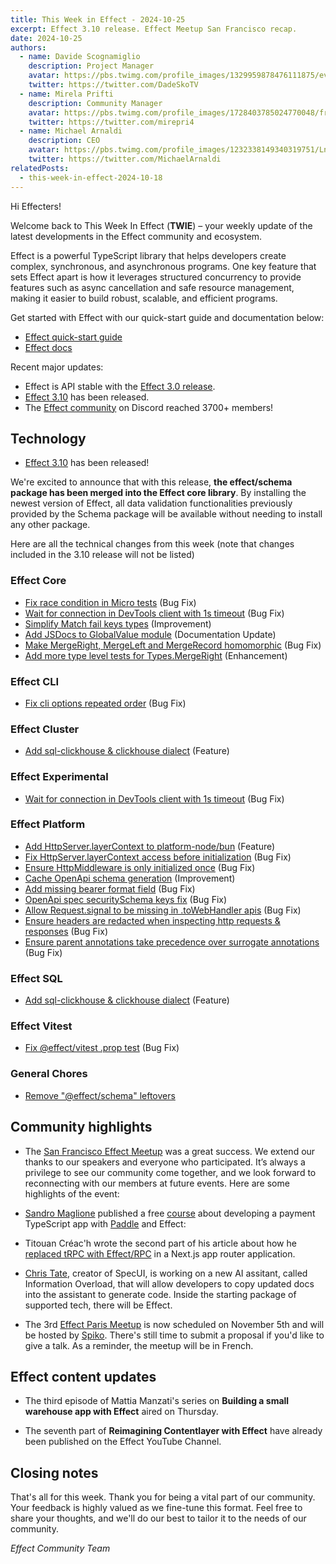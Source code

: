 ```yaml
---
title: This Week in Effect - 2024-10-25
excerpt: Effect 3.10 release. Effect Meetup San Francisco recap.
date: 2024-10-25
authors:
  - name: Davide Scognamiglio
    description: Project Manager
    avatar: https://pbs.twimg.com/profile_images/1329959878476111875/evHG8VX6_400x400.jpg
    twitter: https://twitter.com/DadeSkoTV
  - name: Mirela Prifti
    description: Community Manager
    avatar: https://pbs.twimg.com/profile_images/1728403785024770048/frKphayT_400x400.jpg
    twitter: https://twitter.com/mirepri4
  - name: Michael Arnaldi
    description: CEO
    avatar: https://pbs.twimg.com/profile_images/1232338149340319751/Ln9nNWyk_400x400.jpg
    twitter: https://twitter.com/MichaelArnaldi
relatedPosts:
  - this-week-in-effect-2024-10-18
---
```


Hi Effecters! 

Welcome back to This Week In Effect (**TWIE**) – your weekly update of the latest developments in the Effect community and ecosystem.

Effect is a powerful TypeScript library that helps developers create complex, synchronous, and asynchronous programs. One key feature that sets Effect apart is how it leverages structured concurrency to provide features such as async cancellation and safe resource management, making it easier to build robust, scalable, and efficient programs.

Get started with Effect with our quick-start guide and documentation below:

- [Effect quick-start guide](/docs/quickstart)
- [Effect docs](/docs/introduction)

Recent major updates:

- Effect is API stable with the [Effect 3.0 release](https://effect.website/blog/effect-3.0).
- [Effect 3.10](https://effect.website/blog/effect-3.10) has been released.
- The [Effect community](https://discord.gg/effect-ts) on Discord reached 3700+ members!


## Technology

+ [Effect 3.10](https://effect.website/blog/effect-3.10) has been released!
<Tweet id="1843222781959557172" />

We're excited to announce that with this release, **the effect/schema package has been merged into the Effect core library**. By installing the newest version of Effect, all data validation functionalities previously provided by the Schema package will be available without needing to install any other package.

Here are all the technical changes from this week (note that changes included in the 3.10 release will not be listed)

### Effect Core
+ [Fix race condition in Micro tests](https://github.com/Effect-TS/effect/pull/3815) (Bug Fix)
+ [Wait for connection in DevTools client with 1s timeout](https://github.com/Effect-TS/effect/pull/3818) (Bug Fix)
+ [Simplify Match fail keys types](https://github.com/Effect-TS/effect/pull/3820) (Improvement)
+ [Add JSDocs to GlobalValue module](https://github.com/Effect-TS/effect/pull/3827) (Documentation Update)
+ [Make MergeRight, MergeLeft and MergeRecord homomorphic](https://github.com/Effect-TS/effect/pull/3825) (Bug Fix)
+ [Add more type level tests for Types.MergeRight](https://github.com/Effect-TS/effect/pull/3828) (Enhancement)


### Effect CLI
+ [Fix cli options repeated order](https://github.com/Effect-TS/effect/pull/3773) (Bug Fix)


### Effect Cluster
+ [Add sql-clickhouse & clickhouse dialect](https://github.com/Effect-TS/effect/pull/3760) (Feature)


### Effect Experimental
+ [Wait for connection in DevTools client with 1s timeout](https://github.com/Effect-TS/effect/pull/3818) (Bug Fix)


### Effect Platform
+ [Add HttpServer.layerContext to platform-node/bun](https://github.com/Effect-TS/effect/pull/3802) (Feature)
+ [Fix HttpServer.layerContext access before initialization](https://github.com/Effect-TS/effect/pull/3806) (Bug Fix)
+ [Ensure HttpMiddleware is only initialized once](https://github.com/Effect-TS/effect/pull/3808) (Bug Fix)
+ [Cache OpenApi schema generation](https://github.com/Effect-TS/effect/pull/3814) (Improvement)
+ [Add missing bearer format field](https://github.com/Effect-TS/effect/pull/3813) (Bug Fix)
+ [OpenApi spec securitySchema keys fix](https://github.com/Effect-TS/effect/pull/3811) (Bug Fix)
+ [Allow Request.signal to be missing in .toWebHandler apis](https://github.com/Effect-TS/effect/pull/3816) (Bug Fix)
+ [Ensure headers are redacted when inspecting http requests & responses](https://github.com/Effect-TS/effect/pull/3826) (Bug Fix)
+ [Ensure parent annotations take precedence over surrogate annotations](https://github.com/Effect-TS/effect/pull/3831) (Bug Fix)


### Effect SQL
+ [Add sql-clickhouse & clickhouse dialect](https://github.com/Effect-TS/effect/pull/3760) (Feature)


### Effect Vitest
+ [Fix @effect/vitest .prop test](https://github.com/Effect-TS/effect/pull/3803) (Bug Fix)


### General Chores
+ [Remove "@effect/schema" leftovers](https://github.com/Effect-TS/effect/pull/3822)


## Community highlights

+  The [San Francisco Effect Meetup](https://lu.ma/gmk2jzd2) was a great success. We extend our thanks to our speakers and everyone who participated. It’s always a privilege to see our community come together, and we look forward to reconnecting with our members at future events.
Here are some highlights of the event:
<Tweet id="1848530414425567250" />
<Tweet id="1848541755152470248" />
<Tweet id="1848556525079695397" />
<Tweet id="1848565133582200978" />
<Tweet id="1848809087305453693" />

+ [Sandro Maglione](https://x.com/SandroMaglione) published a free [course](https://www.typeonce.dev/course/paddle-payments-full-stack-typescript-app) about developing a payment TypeScript app with [Paddle](https://www.paddle.com/) and Effect:
<Tweet id="1848770978664309248" />

+ Titouan Créac'h wrote the second part of his article about how he [replaced tRPC with Effect/RPC](https://dev.to/titouancreach/part-2-how-i-replaced-trpc-with-effect-rpc-in-a-nextjs-app-router-application-streaming-responses-566c) in a Next.js app router application.
<Tweet id="1848657349927440454" />

+ [Chris Tate](https://x.com/ctatedev), creator of SpecUI, is working on a new AI assitant, called Information Overload, that will allow developers to copy updated docs into the assistant to generate code. Inside the starting package of supported tech, there will be Effect.
<Tweet id="1849110385858638206" />

+ The 3rd [Effect Paris Meetup](https://www.meetup.com/fr-FR/effect-paris/events/304021172/?eventorigin=group_upcoming_events) is now scheduled on November 5th and will be hosted by [Spiko](https://www.spiko.xyz/). There's still time to submit a proposal if you'd like to give a talk. As a reminder, the meetup will be in French.
<Tweet id="1846142515583262767" />

## Effect content updates

+ The third episode of Mattia Manzati's series on **Building a small warehouse app with Effect** aired on Thursday.
<Tweet id="1849459357232046394" />

+ The seventh part of **Reimagining Contentlayer with Effect** have already been published on the Effect YouTube Channel.
<YouTube url="https://www.youtube.com/embed/MXhE36Xkpjw?si=R9irA33Xv63pIB4U" />


## Closing notes

That's all for this week. Thank you for being a vital part of our community. Your feedback is highly valued as we fine-tune this format. Feel free to share your thoughts, and we'll do our best to tailor it to the needs of our community.

_Effect Community Team_
